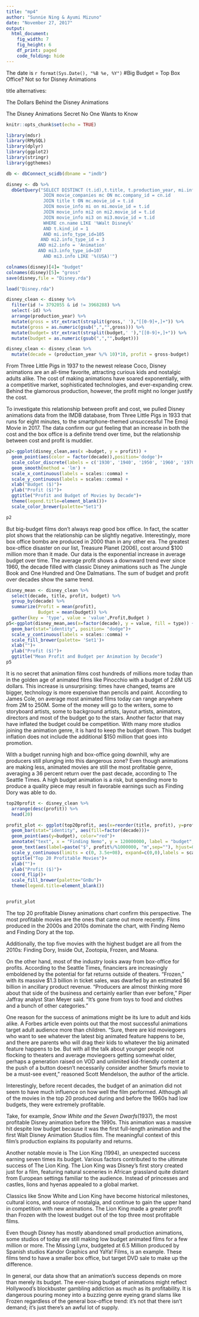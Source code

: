 ```yaml
---
title: "mp4"
author: "Sunnie Ning & Ayumi Mizuno"
date: "November 27, 2017"
output: 
  html_document:
    fig_width: 7
    fig_height: 6
    df_print: paged 
    code_folding: hide
---
```

The date is `r format(Sys.Date(), "%B %e, %Y")` 
#Big Budget = Top Box Office? Not so for Disney Animations

title alternatives:

The Dollars Behind the Disney Animations

The Disney Animations Secret No One Wants to Know

```r
knitr::opts_chunk$set(echo = TRUE)
```
```r
library(mdsr)
library(RMySQL)
library(dplyr)
library(ggplot2)
library(stringr)
library(ggthemes)

db <- dbConnect_scidb(dbname = "imdb")
```
```r
disney <- db %>%
  dbGetQuery("SELECT DISTINCT (t.id),t.title, t.production_year, mi.info, mi3.info FROM company_name cn
              JOIN movie_companies mc ON mc.company_id = cn.id
              JOIN title t ON mc.movie_id = t.id
              JOIN movie_info mi on mi.movie_id = t.id
              JOIN movie_info mi2 on mi2.movie_id = t.id
              JOIN movie_info mi3 on mi3.movie_id = t.id
              WHERE cn.name LIKE '%Walt Disney%'
              AND t.kind_id = 1
              AND mi.info_type_id=105
             AND mi2.info_type_id = 3
            AND mi2.info = 'Animation'
            AND mi3.info_type_id=107
              AND mi3.info LIKE '%(USA)'")

colnames(disney)[4]= "budget"
colnames(disney)[5]= "gross"
save(disney,file = "Disney.rda")
```

```r
load("Disney.rda")
```
```r
disney_clean <- disney %>% 
  filter(id != 3792055 & id != 3968288) %>%
  select(-id) %>%
  arrange(production_year) %>% 
  mutate(gross = str_extract(strsplit(gross,' '),"[[0-9]+,]+")) %>% 
  mutate(gross = as.numeric(gsub(",","",gross))) %>% 
  mutate(budget= str_extract(strsplit(budget,' '),"[[0-9]+,]+")) %>% 
  mutate(budget = as.numeric(gsub(",","",budget)))

disney_clean <- disney_clean %>%
  mutate(decade = (production_year %/% 10)*10, profit = gross-budget) 
```

From Three Little Pigs in 1937 to the newest release Coco, Disney animations are an all-time favorite, attracting curious kids and nostalgic adults alike. The cost of making animations have soared exponentially, with a competitive market, sophisticated technologies, and ever-expanding crew. Behind the glamorous production, however, the profit might no longer justify the cost. 


To investigate this relationship between profit and cost, we pulled Disney animations data from the IMDB database, from Three Little Pigs in 1933 that runs for eight minutes, to the smartphone-themed unsuccessful The Emoji Movie in 2017. The data confirm our gut feeling that an increase in both the cost and the box office is a definite trend over time, but the relationship between cost and profit is muddier.


```r
p2<-ggplot(disney_clean,aes(x =budget, y = profit)) +
  geom_point(aes(color = factor(decade)),position='dodge')+
  scale_color_discrete(labels = c('1930', '1940', '1950', '1960', '1970', '1980', '1990', '2000', '2010'))+
  geom_smooth(method = 'lm') +
  scale_x_continuous(labels = scales::comma) +
  scale_y_continuous(labels = scales::comma) +
  xlab("Budget ($)")+
  ylab("Profit ($)")+
  ggtitle("Profit and Budget of Movies by Decade")+
  theme(legend.title=element_blank())+
  scale_color_brewer(palette="Set1")

p2
```



But big-budget films don’t always reap good box office. In fact, the scatter plot shows that the relationship can be slightly negative. Interestingly, more box office bombs are produced in 2000 than in any other era. The greatest box-office disaster on our list, Treasure Planet (2006), cost around $100 million more than it made.
Our data is the exponential increase in average budget over time. The average profit shows a downward trend ever since 1960, the decade filled with classic Disney animations such as The Jungle Book and One Hundred and One Dalmatians. The sum of budget and profit over decades show the same trend. 



```r
disney_mean <- disney_clean %>%
  select(decade, title, profit, budget) %>%
  group_by(decade) %>%
  summarize(Profit = mean(profit),
            Budget = mean(budget)) %>%
  gather(key = 'type', value = 'value',Profit,Budget )
p5<-ggplot(disney_mean,aes(x=factor(decade), y = value, fill = type)) +
  geom_bar(stat="identity", position= "dodge")+
  scale_y_continuous(labels = scales::comma) +
  scale_fill_brewer(palette= 'Set1')+
  xlab("")+
  ylab("Profit ($)")+
  ggtitle("Mean Profit and Budget per Animation by Decade")
p5
```

It is no secret that animation films cost hundreds of millions more today than in the golden age of animated films like Pinocchio with a budget of 2.6M US dollars. This increase is unsurprising: times have changed, teams are bigger, technology is more expensive than pencils and paint. According to James Cole, on average most animated films today can range anywhere from 2M to 250M. Some of the money will go to the writers, some to storyboard artists, some to background artists, layout artists, animators, directors and most of the budget go to the stars. Another factor that may have inflated the budget could be competition. With many more studios joining the animation genre, it is hard to keep the budget down. This budget inflation does not include the additional $150 million that goes into promotion.


With a budget running high and box-office going downhill, why are producers still plunging into this dangerous zone?
Even though animations are making less, animated movies are still the most profitable genre, averaging a 36 percent return over the past decade, according to The Seattle Times. A high budget animation is a risk, but spending more to produce a quality piece may result in favorable earnings such as Finding Dory was able to do.


```r
top20profit <- disney_clean %>%
  arrange(desc(profit)) %>%
  head(20)

profit_plot <- ggplot(top20profit, aes(x=reorder(title, profit), y=profit))+
  geom_bar(stat="identity", aes(fill=factor(decade)))+
  geom_point(aes(y=budget), color="red")+
  annotate("text", x = "Finding Nemo", y = 120000000, label = "budget", color="red")+
  geom_text(aes(label=paste("$", profit%/%1000000, "m",sep=""), hjust=0))+
  scale_y_continuous(limits = c(0, 3.5e+08), expand=c(0,0),labels = scales::comma) +
  ggtitle("Top 20 Profitable Movies")+
  xlab("")+
  ylab("Profit ($)")+
  coord_flip()+
  scale_fill_brewer(palette="GnBu")+
  theme(legend.title=element_blank())


profit_plot
```


The top 20 profitable Disney animations chart confirm this perspective. The most profitable movies are the ones that came out more recently. Films produced in the 2000s and 2010s dominate the chart, with Finding Nemo and Finding Dory at the top. 


Additionally, the top five movies with the highest budget are all from the 2010s: Finding Dory, Inside Out, Zootopia, Frozen, and Moana.


On the other hand, most of the industry looks away from box-office for profits. According to the Seattle Times, financiers are increasingly emboldened by the potential for fat returns outside of theaters. “Frozen,” with its massive $1.3 billion in ticket sales, was dwarfed by an estimated $6 billion in ancillary product revenue. “Producers are almost thinking more about that side of the business and certainly earlier than ever before,” Piper Jaffray analyst Stan Meyer said. “It’s gone from toys to food and clothes and a bunch of other categories.”


One reason for the success of animations might be its lure to adult and kids alike. A Forbes article even points out that the most successful animations target adult audience more than children. “Sure, there are kid moviegoers who want to see whatever the latest big animated feature happens to be, and there are parents who will drag their kids to whatever the big animated feature happens to be. But with all the talk about younger people not flocking to theaters and average moviegoers getting somewhat older, perhaps a generation raised on VOD and unlimited kid-friendly content at the push of a button doesn’t necessarily consider another Smurfs movie to be a must-see event,” reasoned Scott Mendelson, the author of the article.


 
Interestingly, before recent decades, the budget of an animation did not seem to have much influence on how well the film performed. Although all of the movies in the top 20 produced during and before the 1960s had low budgets, they were extremely profitable. 


Take, for example, *Snow White and the Seven Dwarfs*(1937), the most profitable Disney animation before the 1990s. This animation was a massive hit despite low budget because it was the first full-length animation and the first Walt Disney Animation Studios film. The meaningful context of this film's production explains its popularity and returns. 


Another notable movie is The Lion King (1994), an unexpected success earning seven times its budget. Various factors contributed to the ultimate success of The Lion King. The Lion King was Disney's first story created just for a film, featuring natural sceneries in African grassland quite distant from European settings familiar to the audience. Instead of princesses and castles, lions and hyenas appealed to a global market. 


Classics like Snow White and Lion King have become historical milestones, cultural icons, and source of nostalgia, and continue to gain the upper hand in competition with new animations. The Lion King made a greater profit than Frozen with the lowest budget out of the top three most profitable films. 


Even though Disney has mostly abandoned small production animations, some studios of today are still making low budget animated films for a few million or more. The Missing Lynx, budgeted at 6.5 Million produced by Spanish studios Kandor Graphics and YaYa! Films, is an example. These films tend to have a smaller box office, but target DVD sale to make up the difference.


In general, our data show that an animation’s success depends on more than merely its budget. The ever-rising budget of animations might reflect Hollywood’s blockbuster gambling addiction as much as its profitability. It is dangerous pouring money into a buzzing genre eyeing grand slams like Frozen regardless of the general box-office trend: it’s not that there isn’t demand; it’s just there’s an awful lot of supply.




